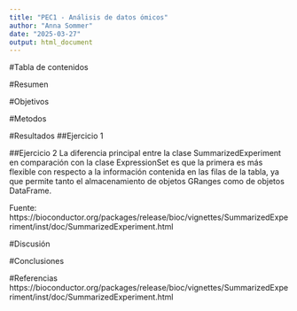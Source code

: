 ```yaml
---
title: "PEC1 - Análisis de datos ómicos"
author: "Anna Sommer"
date: "2025-03-27"
output: html_document
---
```


#Tabla de contenidos

#Resumen

#Objetivos

#Metodos

#Resultados
##Ejercicio 1

##Ejercicio 2
La diferencia principal entre la clase SummarizedExperiment en comparación con la clase ExpressionSet es que la primera es más flexible con respecto a la información contenida en las filas de la tabla, ya que permite tanto el almacenamiento de objetos GRanges como de objetos DataFrame. 

Fuente: https://bioconductor.org/packages/release/bioc/vignettes/SummarizedExperiment/inst/doc/SummarizedExperiment.html

#Discusión

#Conclusiones

#Referencias
https://bioconductor.org/packages/release/bioc/vignettes/SummarizedExperiment/inst/doc/SummarizedExperiment.html

